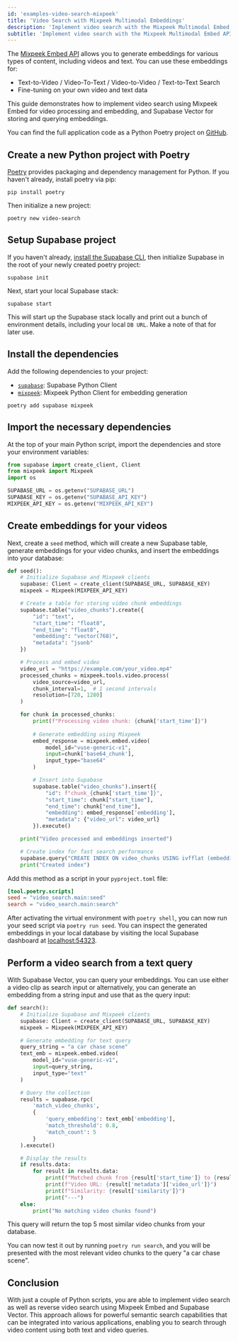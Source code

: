 ```yaml
---
id: 'examples-video-search-mixpeek'
title: 'Video Search with Mixpeek Multimodal Embeddings'
description: 'Implement video search with the Mixpeek Multimodal Embed API and Supabase Vector.'
subtitle: 'Implement video search with the Mixpeek Multimodal Embed API and Supabase Vector.'
---
```


The [Mixpeek Embed API](https://docs.mixpeek.com/api-documentation/inference/embed) allows you to generate embeddings for various types of content, including videos and text. You can use these embeddings for:

- Text-to-Video / Video-To-Text / Video-to-Video / Text-to-Text Search
- Fine-tuning on your own video and text data

This guide demonstrates how to implement video search using Mixpeek Embed for video processing and embedding, and Supabase Vector for storing and querying embeddings.

You can find the full application code as a Python Poetry project on [GitHub](https://github.com/yourusername/your-repo-name).

## Create a new Python project with Poetry

[Poetry](https://python-poetry.org/) provides packaging and dependency management for Python. If you haven't already, install poetry via pip:

```shell
pip install poetry
```

Then initialize a new project:

```shell
poetry new video-search
```

## Setup Supabase project

If you haven't already, [install the Supabase CLI](https://supabase.com/docs/guides/cli), then initialize Supabase in the root of your newly created poetry project:

```shell
supabase init
```

Next, start your local Supabase stack:

```shell
supabase start
```

This will start up the Supabase stack locally and print out a bunch of environment details, including your local `DB URL`. Make a note of that for later use.

## Install the dependencies

Add the following dependencies to your project:

- [`supabase`](https://github.com/supabase-community/supabase-py): Supabase Python Client
- [`mixpeek`](https://github.com/mixpeek/python-client): Mixpeek Python Client for embedding generation

```shell
poetry add supabase mixpeek
```

## Import the necessary dependencies

At the top of your main Python script, import the dependencies and store your environment variables:

```python
from supabase import create_client, Client
from mixpeek import Mixpeek
import os

SUPABASE_URL = os.getenv("SUPABASE_URL")
SUPABASE_KEY = os.getenv("SUPABASE_API_KEY")
MIXPEEK_API_KEY = os.getenv("MIXPEEK_API_KEY")
```

## Create embeddings for your videos

Next, create a `seed` method, which will create a new Supabase table, generate embeddings for your video chunks, and insert the embeddings into your database:

```python
def seed():
    # Initialize Supabase and Mixpeek clients
    supabase: Client = create_client(SUPABASE_URL, SUPABASE_KEY)
    mixpeek = Mixpeek(MIXPEEK_API_KEY)

    # Create a table for storing video chunk embeddings
    supabase.table("video_chunks").create({
        "id": "text",
        "start_time": "float8",
        "end_time": "float8",
        "embedding": "vector(768)",
        "metadata": "jsonb"
    })

    # Process and embed video
    video_url = "https://example.com/your_video.mp4"
    processed_chunks = mixpeek.tools.video.process(
        video_source=video_url,
        chunk_interval=1,  # 1 second intervals
        resolution=[720, 1280]
    )

    for chunk in processed_chunks:
        print(f"Processing video chunk: {chunk['start_time']}")
        
        # Generate embedding using Mixpeek
        embed_response = mixpeek.embed.video(
            model_id="vuse-generic-v1",
            input=chunk['base64_chunk'],
            input_type="base64"
        )

        # Insert into Supabase
        supabase.table("video_chunks").insert({
            "id": f"chunk_{chunk['start_time']}",
            "start_time": chunk["start_time"],
            "end_time": chunk["end_time"],
            "embedding": embed_response['embedding'],
            "metadata": {"video_url": video_url}
        }).execute()

    print("Video processed and embeddings inserted")

    # Create index for fast search performance
    supabase.query("CREATE INDEX ON video_chunks USING ivfflat (embedding vector_cosine_ops) WITH (lists = 100)").execute()
    print("Created index")
```

Add this method as a script in your `pyproject.toml` file:

```toml
[tool.poetry.scripts]
seed = "video_search.main:seed"
search = "video_search.main:search"
```

After activating the virtual environment with `poetry shell`, you can now run your seed script via `poetry run seed`. You can inspect the generated embeddings in your local database by visiting the local Supabase dashboard at [localhost:54323](http://localhost:54323/project/default/editor).

## Perform a video search from a text query

With Supabase Vector, you can query your embeddings. You can use either a video clip as search input or alternatively, you can generate an embedding from a string input and use that as the query input:

```python
def search():
    # Initialize Supabase and Mixpeek clients
    supabase: Client = create_client(SUPABASE_URL, SUPABASE_KEY)
    mixpeek = Mixpeek(MIXPEEK_API_KEY)

    # Generate embedding for text query
    query_string = "a car chase scene"
    text_emb = mixpeek.embed.video(
        model_id="vuse-generic-v1",
        input=query_string,
        input_type="text"
    )

    # Query the collection
    results = supabase.rpc(
        'match_video_chunks',
        {
            'query_embedding': text_emb['embedding'],
            'match_threshold': 0.8,
            'match_count': 5
        }
    ).execute()

    # Display the results
    if results.data:
        for result in results.data:
            print(f"Matched chunk from {result['start_time']} to {result['end_time']} seconds")
            print(f"Video URL: {result['metadata']['video_url']}")
            print(f"Similarity: {result['similarity']}")
            print("---")
    else:
        print("No matching video chunks found")
```

This query will return the top 5 most similar video chunks from your database.

You can now test it out by running `poetry run search`, and you will be presented with the most relevant video chunks to the query "a car chase scene".

## Conclusion

With just a couple of Python scripts, you are able to implement video search as well as reverse video search using Mixpeek Embed and Supabase Vector. This approach allows for powerful semantic search capabilities that can be integrated into various applications, enabling you to search through video content using both text and video queries.
